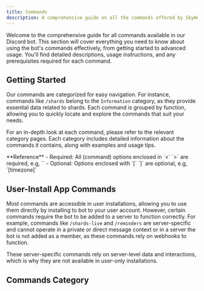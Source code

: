 ---
title: Commands
description: A comprehensive guide on all the commands offered by SkyHelper bot
---


Welcome to the comprehensive guide for all commands available in our Discord bot. This section will cover everything you need to know about using the bot's commands effectively, from getting started to advanced usage. You'll find detailed descriptions, usage instructions, and any prerequisites required for each command.

## Getting Started

Our commands are categorized for easy navigation. For instance, commands like `/shards` belong to the `Information` category, as they provide essential data related to shards. Each command is grouped by function, allowing you to quickly locate and explore the commands that suit your needs.

For an in-depth look at each command, please refer to the relevant category pages. Each category includes detailed information about the commands it contains, along with examples and usage tips.

<Callout type="info">
**Reference**
- Required: All (command) options enclosed in `<` `>` are required, e.g, `<date>`
- Optional: Options enclosed with `[` `]` are optional, e.g, `[timezone]`
</Callout>

## User-Install App Commands

Most commands are accessible in user installations, allowing you to use them directly by installing to bot to your user account. However, certain commands require the bot to be added to a server to function correctly. For example, commands like `/shards-live` and `/reminders` are server-specific and cannot operate in a private or direct message context or in a server the bot is not added as a member, as these commands rely on webhooks to function.

These server-specific commands rely on server-level data and interactions, which is why they are not available in user-only installations.

## Commands Category

<Cards>
  <Card
    title="Information Commands"
    description="Commands that provide essential information about Sky: Children of the Light"
    href="./commands/info"
  />
  <Card title="Admin Commands" description="Server management commands for live updates and reminders" href="./commands/admin" />
  <Card title="Utility Commands" description="Helpful utility commands for various tasks" href="./commands/utility" />
  <Card title="Fun Commands" description="Entertainment and game commands for the community" href="./commands/fun" />
</Cards>
